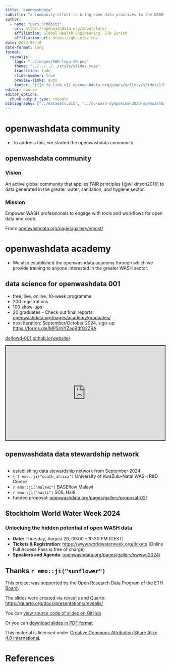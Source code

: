 ```yaml
---
title: "openwashdata"
subtitle: "a community effort to bring open data practices to the WASH sector"
author: 
  - name: "Lars Schöbitz"
    url: https://openwashdata.org/about/lars/
    affiliation: Global Health Engineering, ETH Zurich
    affiliation_url: https://ghe.ethz.ch/
date: 2024-07-10
date-format: long
format: 
  revealjs:
    logo: "../images/OWD-logo-20.png"
    theme: "../../../../style/slides.scss"
    transition: fade
    slide-number: true
    preview-links: auto
    footer: "[{{< fa link >}} openwashdata.org/pages/gallery/slides/](https://openwashdata.org/pages/gallery/slides/)"
editor: source
editor_options: 
  chunk_output_type: console
bibliography: ["../datasets.bib", "../cu-wash-symposium-2023-openwashdata/references.bib"]
---
```


# openwashdata community {background-color="#5b195b"} 

::: {.notes}
- To address this, we started the openwashdata community
:::

## openwashdata community

### [Vision]{.highlight-yellow}

An active global community that applies FAIR principles [@wilkinson2016] to data generated in the greater water, sanitation, and hygiene sector.

### [Mission]{.highlight-yellow}

Empower WASH professionals to engage with tools and workflows for open data and code.

::: footer

From: [openwashdata.org/pages/gallery/vmost/](https://openwashdata.org/pages/gallery/vmost/)

::: 

# openwashdata academy {background-color="#5b195b"}

::: {.notes}
- We also established the openwashdata academy through which we provide training to anyone interested in the greater WASH sector.
:::


## data science for openwashdata 001 {.smaller}

- free, live, online, 10-week programme
- 200 registrations
- 100 show-ups
- 20 graduates - [Check out final reports]{.highlight-yellow}: [openwashdata.org/pages/academy/graduates/](https://openwashdata.org/pages/academy/graduates/)
- next iteration: September/October 2024, sign-up: <https://forms.gle/MP5rNYZagBdfG2ZRA>

::: learn-more
[ds4owd-001.github.io/website/](https://ds4owd-001.github.io/website/)

```{=html}
<iframe src="https://ds4owd-001.github.io/website/" width="100%" height="300" style="border:2px solid #123233;" title="Website of data science for openwashdata coursew"></iframe>
```
:::

## openwashdata data stewardship network 

```r
```


- establishing data stewardship network from September 2024 
- `{r} emo::ji("south_africa")` University of KwaZulu-Natal WASH R&D Centre
- `r emo::ji("malawi")` BASEflow Malawi
- `r emo::ji("haiti")` SOIL Haiti
- funded proposal: [openwashdata.org/pages/gallery/proposal-02/](https://openwashdata.org/pages/gallery/proposal-02/)

## Stockholm World Water Week 2024

### Unlocking the hidden potential of open WASH data

-   **Date:** Thursday, August 29, 09:00 - 10:30 PM (CEST)
-   **Tickets & Registration**: <https://www.worldwaterweek.org/tickets> (Online Full Access Pass is free of charge)
-   **Speakers and Agenda**: [openwashdata.org/pages/gallery/swww-2024/](https://openwashdata.org/pages/gallery/swww-2024/)


## Thanks `r emo::ji("sunflower")` {.center-align} 

This project was supported by the  [Open Research Data Program of the ETH Board](https://ethrat.ch/en/eth-domain/open-research-data/).

The slides were created via revealjs and Quarto: [https://quarto.org/docs/presentations/revealjs/](https://quarto.org/docs/presentations/revealjs/)

You can [view source code of slides on GitHub](https://github.com/openwashdata/website/blob/main/pages/gallery/slides/washweb-webinar-02/index.qmd)

Or you can [download slides in PDF format](https://github.com/openwashdata/website/raw/main/pages/gallery/slides/washweb-webinar-02/washweb-webinar-02-openwashdata.pdf)

This material is licensed under [Creative Commons Attribution Share Alike 4.0 International](https://creativecommons.org/licenses/by-sa/4.0/).


# References